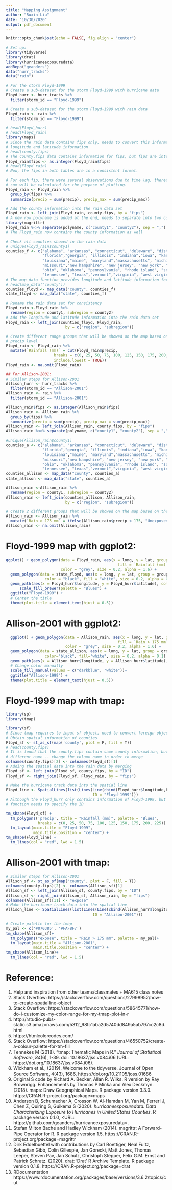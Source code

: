 ```yaml
---
title: "Mapping Assignment"
author: "Ruxin Liu"
date: "10/30/2020"
output: pdf_document
---
```




```r
knitr::opts_chunk$set(echo = FALSE, fig.align = "center")
```

```r
# Set up:
library(tidyverse)
library(drat)
library(hurricaneexposuredata)
addRepo("geanders")
data("hurr_tracks")
data("rain")
```


```r
# For the storm Floyd-1999
# Create a sub-dataset for the storm Floyd-1999 with hurricane data
Floyd_hurr <- hurr_tracks %>% 
  filter(storm_id == "Floyd-1999")
```

```r
# Create a sub-dataset for the storm Floyd-1999 with rain data
Floyd_rain <- rain %>% 
  filter(storm_id == "Floyd-1999")
```


```r
# head(Floyd_hurr)
# head(Floyd_rain)
library(maps)
# Since the rain data contains fips only, needs to convert this information into
# longitude and latitude information 
# head(county.fips)
# The county.fips data contains information for fips, but fips are integers
Floyd_rain$fips <- as.integer(Floyd_rain$fips)
# head(Floyd_rain)
# Now, the fips in both tables are in a consistent format. 
```

```r
# For each fip, there were several observations due to time lag, therefore the 
# sum will be calculated for the purpose of plotting. 
Floyd_rain <- Floyd_rain %>% 
  group_by(fips) %>% 
  summarize(precip = sum(precip), precip_max = sum(precip_max))
```

```r
# Add the county information into the rain data set
Floyd_rain <- left_join(Floyd_rain, county.fips, by = "fips")
# A new row polyname is added at the end, needs to separate into two columns
library(magrittr)
Floyd_rain %<>% separate(polyname, c("county1", "county2"), sep = ",")
# The Floyd_rain now contains the county information as well
```

```r
# Check all counties showed in the rain data
# unique(Floyd_rain$county1)
counties_f <- c("alabama", "arkansas", "connecticut", "delaware", "district of columbia",
                "florida","georgia", "illinois", "indiana","iowa", "kansas", "kentucky", 
                "louisiana","maine", "maryland","massachusetts", "michigan", "mississippi",
                "missouri","new hampshire", "new jersey", "new york", "north carolina", 
                "ohio", "oklahoma", "pennsylvania", "rhode island", "south carolina",
                "tennessee", "texas","vermont","virginia", "west virginia", "wisconsin")  
# The map_data function provides longitude and latitude information for conuties
# head(map_data("county"))
counties_floyd <- map_data("county", counties_f)
state_floyd <- map_data("state", counties_f)
```

```r
# Rename the rain data set for consistency
Floyd_rain <-Floyd_rain %>% 
  rename(region = county1, subregion = county2)
# Add the longitude and latitude information into the rain data set
Floyd_rain <- left_join(counties_floyd, Floyd_rain,
                          by = c("region", "subregion"))
```


```r
# Create different range groups that will be showed on the map based on the 
# precip level
Floyd_rain <- Floyd_rain %>% 
  mutate(`Rainfall (mm)` = cut(Floyd_rain$precip, 
                     breaks = c(0, 25, 50, 75, 100, 125, 150, 175, 200, 225),
                     include.lowest = TRUE))
Floyd_rain <- na.omit(Floyd_rain)
```




```r
## For Allison-2001:
# Similar steps for Allison-2001
Allison_hurr <- hurr_tracks %>% 
  filter(storm_id == "Allison-2001")
Allison_rain <- rain %>% 
  filter(storm_id == "Allison-2001")
```

```r
Allison_rain$fips <- as.integer(Allison_rain$fips)
Allison_rain <- Allison_rain %>% 
  group_by(fips) %>% 
  summarize(precip = sum(precip), precip_max = sum(precip_max))
Allison_rain <- left_join(Allison_rain, county.fips, by = "fips")
Allison_rain %<>% separate(polyname, c("county1", "county2"), sep = ",")
```

```r
#unique(Allison_rain$county1)
counties_a <- c("alabama", "arkansas", "connecticut", "delaware", "district of columbia",
                "florida","georgia", "illinois", "indiana","iowa", "kansas", "kentucky", 
                "louisiana","maine", "maryland","massachusetts", "michigan", "mississippi",
                "missouri","new hampshire", "new jersey", "new york", "north carolina", 
                "ohio", "oklahoma", "pennsylvania", "rhode island", "south carolina",
                "tennessee", "texas","vermont","virginia", "west virginia", "wisconsin")  
counties_allison <- map_data("county", counties_a)
state_allison <- map_data("state", counties_a)
```

```r
Allison_rain <-Allison_rain %>% 
  rename(region = county1, subregion = county2)
Allison_rain <- left_join(counties_allison, Allison_rain,
                          by = c("region", "subregion"))
```

```r
# Create 2 different groups that will be showed on the map based on the precip level
Allison_rain <- Allison_rain %>% 
  mutate(`Rain > 175 mm` = ifelse(Allison_rain$precip < 175, "Unexposed", "Exposed"))
Allison_rain <- na.omit(Allison_rain)
```


# Floyd-1999 map with ggplot2:

```r
ggplot() + geom_polygon(data = Floyd_rain, aes(x = long, y = lat, group = group, 
                                                 fill = `Rainfall (mm)`), 
                        color = "grey", size = 0.2, alpha = 1.6) + 
  geom_polygon(data = state_floyd, aes(x = long, y = lat, group = group),
                 color = "black", fill = "white", size = 0.2, alpha = 0.3) +
  geom_path(aes(x = Floyd_hurr$longitude, y = Floyd_hurr$latitude), color = "red") +
      scale_fill_brewer(palette = "Blues") +
  ggtitle("Floyd-1999") +
  # Center the title
  theme(plot.title = element_text(hjust = 0.5))
```



# Allison-2001 with ggplot2:

```r
  ggplot() + geom_polygon(data = Allison_rain, aes(x = long, y = lat, group = group, 
                                                 fill = `Rain > 175 mm`), 
                          color = "grey", size = 0.2, alpha = 1.6) +
  geom_polygon(data = state_allison, aes(x = long, y = lat, group = group),
                 color="black", fill="white", size = 0.2, alpha = 0.1) +
  geom_path(aes(x = Allison_hurr$longitude, y = Allison_hurr$latitude), color = "red") +
  # Change color manually 
  scale_fill_manual(values = c("darkblue", "white"))+ 
  ggtitle("Allison-1999") +
  theme(plot.title = element_text(hjust = 0.5))
```

# Floyd-1999 map with tmap:

```r
library(sp)
library(tmap)
```


```r
library(sf)
# Since tmap requires to input sf object, need to convert foreign object to an sf object
# Obtain spatial information of counties
Floyd_sf <- st_as_sf(map('county', plot = F, fill = T))
# head(county.fips)
# It is found that the county.fips contain same county information, but with a
# different name -- change the column name in order to merge
colnames(county.fips)[2] <- colnames(Floyd_sf)[1] 
# Adding the spatial data into the rain data by merging
Floyd_sf <- left_join(Floyd_sf, county.fips, by = "ID")
Floyd_sf <- right_join(Floyd_sf, Floyd_rain, by = "fips")
``` 

```r
# Make the hurricane track data into the spatial line
Floyd_line <- SpatialLines(list(Lines(Line(cbind(Floyd_hurr$longitude,Floyd_hurr$latitude)),
                                      ID = "Floyd-1999")))
# Although the Floyd_hurr only contains information of Floyd-1999, but this 
# function needs to specify the ID
```

```r
tm_shape(Floyd_sf) +
  tm_polygons('precip', title = "Rainfall (mm)", palette = "Blues", 
              breaks = c(0, 25, 50, 75, 100, 125, 150, 175, 200, 225)) +
  tm_layout(main.title = "Floyd-1999",
            main.title.position = "center") +
tm_shape(Floyd_line) +
  tm_lines(col = "red", lwd = 1.5)
```

# Allison-2001 with tmap:

```r
# Similar steps for Allison-2001
Allison_sf <- st_as_sf(map('county', plot = F, fill = T))
colnames(county.fips)[2] <- colnames(Allison_sf)[1] 
Allison_sf <- left_join(Allison_sf, county.fips, by = "ID")
Allison_sf <- right_join(Allison_sf, Allison_rain, by = "fips")
colnames(Allison_sf)[11] <- "expose"
# Make the hurricane track data into the spatial line
Allison_line <- SpatialLines(list(Lines(Line(cbind(Allison_hurr$longitude, Allison_hurr$latitude)),
                                      ID = "Allison-2001")))
```

```r
# Create palette for the tmap
my_pal <- c('#070385', '#FAF8F7')
tm_shape(Allison_sf)+
  tm_polygons("expose", title = "Rain > 175 mm", palette = my_pal)+
  tm_layout(main.title = "Allison-2001",
            main.title.position = "center") +
tm_shape(Allison_line)+
  tm_lines(col = "red", lwd = 1.5)
```

# Reference:
1. Help and inspiration from other teams/classmates + MA615 class notes
2. Stack Overflow: https://stackoverflow.com/questions/27998952/how-to-create-spatialline-object
3. Stack Overflow: https://stackoverflow.com/questions/58645771/how-do-i-customize-my-color-range-for-my-tmap-plot-in-r
4. http://rstudio-pubs-static.s3.amazonaws.com/5312_98fc1aba2d5740dd849a5ab797cc2c8d.html
5. https://htmlcolorcodes.com/
6. Stack Overflow: https://stackoverflow.com/questions/46550752/create-a-colour-palette-for-tm-fill
7. Tennekes M (2018). “tmap: Thematic Maps in R.” _Journal of Statistical
Software_, *84*(6), 1-39. doi: 10.18637/jss.v084.i06 (URL:
https://doi.org/10.18637/jss.v084.i06).
8. Wickham et al., (2019). Welcome to the tidyverse. Journal of Open
  Source Software, 4(43), 1686, https://doi.org/10.21105/joss.01686
9. Original S code by Richard A. Becker, Allan R. Wilks. R version by
  Ray Brownrigg. Enhancements by Thomas P Minka and Alex Deckmyn.
  (2018). maps: Draw Geographical Maps. R package version 3.3.0.
  https://CRAN.R-project.org/package=maps
10. Anderson B, Schumacher A, Crosson W, Al-Hamdan M, Yan M, Ferreri J,
Chen Z, Quiring S, Guikema S (2020). _hurricaneexposuredata: Data
Characterizing Exposure to Hurricanes in United States Counties_. R
package version 0.1.0, <URL:
https://github.com/geanders/hurricaneexposuredata>.
11.  Stefan Milton Bache and Hadley Wickham (2014). magrittr: A
  Forward-Pipe Operator for R. R package version 1.5.
  https://CRAN.R-project.org/package=magrittr
12. Dirk Eddelbuettel with contributions by Carl Boettiger, Neal Fultz,
  Sebastian Gibb, Colin Gillespie, Jan Górecki, Matt Jones, Thomas
  Leeper, Steven Pav, Jan Schulz, Christoph Stepper, Felix G.M. Ernst
  and Patrick Schratz. (2020). drat: 'Drat' R Archive Template. R
  package version 0.1.8. https://CRAN.R-project.org/package=drat
13. RDocumentation https://www.rdocumentation.org/packages/base/versions/3.6.2/topics/cut
